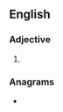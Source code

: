==English==

===Adjective===
{{head|en|adjective superlative form}}

# {{en-superlative of|empty}}

===Anagrams===
* {{anagrams|en|timestep}}